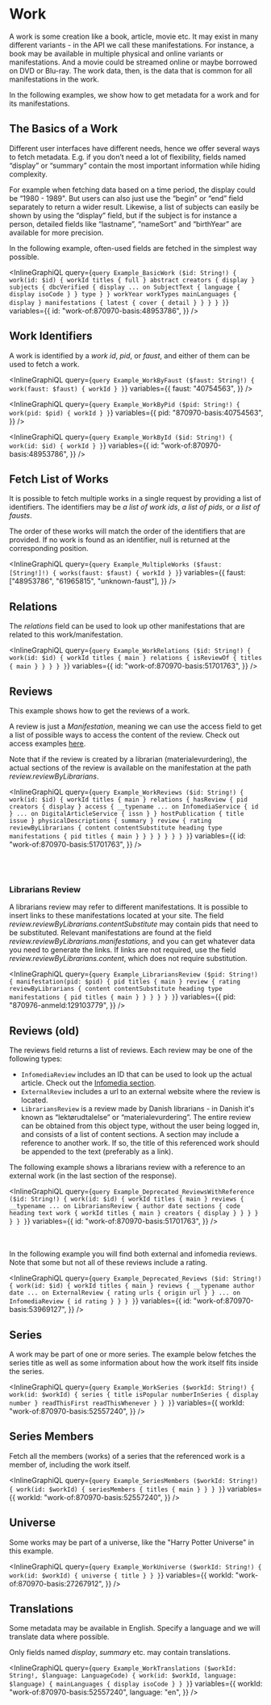 # Work

A work is some creation like a book, article, movie etc. It may exist in many different variants -
in the API we call these manifestations. For instance, a book may be available in multiple physical
and online variants or manifestations. And a movie could be streamed online or maybe borrowed on DVD
or Blu-ray. The work data, then, is the data that is common for all manifestations in the work.

In the following examples, we show how to get metadata for a work and for its manifestations.

## The Basics of a Work

Different user interfaces have different needs, hence we offer several ways to fetch metadata.
E.g. if you don’t need a lot of flexibility, fields named “display” or “summary” contain the
most important information while hiding complexity.

For example when fetching data based on a time period, the display could be “1980 - 1989". But users can also just use the
“begin” or “end” field separately to return a wider result. Likewise, a list of subjects can
easily be shown by using the “display” field, but if the subject is for instance a person,
detailed fields like “lastname”, “nameSort” and “birthYear” are available for more precision.

In the following example, often-used fields are fetched in the simplest way possible.

<InlineGraphiQL
  query={`query Example_BasicWork ($id: String!) {
  work(id: $id) {
    workId
    titles {
      full
    }
    abstract
    creators {
      display
    }
    subjects {
      dbcVerified {
        display
        ... on SubjectText {
          language {
            display
            isoCode
          }
        }
        type
      }
    }
    workYear
    workTypes
    mainLanguages {
      display
    }
    manifestations {
      latest {
        cover {
          detail
        }
      }
    }
  }
}`}
  variables={{
    id: "work-of:870970-basis:48953786",
  }}
/>

## Work Identifiers

A work is identified by a _work id_, _pid_, or _faust_, and either of them can be used to
fetch a work.

<InlineGraphiQL
  query={`query Example_WorkByFaust ($faust: String!) {
      work(faust: $faust) {
        workId
      }
    }`}
  variables={{
    faust: "40754563",
  }}
/>

<InlineGraphiQL
  query={`query Example_WorkByPid ($pid: String!) {
      work(pid: $pid) {
        workId
      }
    }`}
  variables={{
    pid: "870970-basis:40754563",
  }}
/>

<InlineGraphiQL
  query={`query Example_WorkById ($id: String!) {
      work(id: $id) {
        workId
      }
    }`}
  variables={{
    id: "work-of:870970-basis:48953786",
  }}
/>

## Fetch List of Works

It is possible to fetch multiple works in a single request by providing
a list of identifiers. The identifiers may be _a list of work ids_, _a list of pids_,
or _a list of fausts_.

The order of these works will match the order of the identifiers that are provided.
If no work is found as an identifier, null is returned at the corresponding position.

<InlineGraphiQL
  query={`query Example_MultipleWorks ($faust: [String!]!) {
      works(faust: $faust) {
        workId
      }
    }`}
  variables={{
    faust: ["48953786", "61965815", "unknown-faust"],
  }}
/>

## Relations

The _relations_ field can be used to look up other manifestations that are related to
this work/manifestation.

<InlineGraphiQL
  query={`query Example_WorkRelations ($id: String!) {
  work(id: $id) {
    workId
    titles {
      main
    }
    relations {
      isReviewOf {
        titles {
          main
        }
      }
    }
  }
}`}
  variables={{
    id: "work-of:870970-basis:51701763",
  }}
/>

## Reviews

This example shows how to get the reviews of a work.

A review is just a _Manifestation_, meaning we can use the access field to get a list of
possible ways to access the content of the review. Check out access examples [here](#Manifestation-Access).

Note that if the review is created by a librarian (materialevurdering), the actual sections of the
review is available on the manifestation at the path _review.reviewByLibrarians_.

<InlineGraphiQL
  query={`query Example_WorkReviews ($id: String!) {
  work(id: $id) {
    workId
    titles {
      main
    }
    relations {
      hasReview {
        pid
        creators {
          display
        }
        access {
          __typename
          ... on InfomediaService {
            id
          }
          ... on DigitalArticleService {
            issn
          }
        }
        hostPublication {
          title
          issue
        }
        physicalDescriptions {
          summary
        }
        review {
          rating
          reviewByLibrarians {
            content
            contentSubstitute
            heading
            type
            manifestations {
              pid
              titles {
                main
              }
            }
          }
        }
      }
    }
  }
}`}
  variables={{
    id: "work-of:870970-basis:51701763",
  }}
/>

<br />
<br />

### Librarians Review

A librarians review may refer to different manifestations. It is possible to insert links to these manifestations
located at your site. The field _review.reviewByLibrarians.contentSubstitute_ may contain pids that need to be substituted.
Relevant manifestations are found at the field _review.reviewByLibrarians.manifestations_, and you can get whatever
data you need to generate the links. If links are not required, use the field _review.reviewByLibrarians.content_, which
does not require substitution.

<InlineGraphiQL
  query={`query Example_LibrariansReview ($pid: String!) {
  manifestation(pid: $pid) {
    pid
    titles {
      main
    }
    review {
      rating
      reviewByLibrarians {
        content
        contentSubstitute
        heading
        type
        manifestations {
          pid
          titles {
            main
          }
        }
      }
    }
  }
}`}
  variables={{
    pid: "870976-anmeld:129103779",
  }}
/>

## Reviews (old)

The reviews field returns a list of reviews. Each review may be one of the following types:

- `InfomediaReview` includes an ID that can be used to look up the actual
  article. Check out the [Infomedia section](#Infomedia).
- `ExternalReview` includes a url to an external website where the review is located.
- `LibrariansReview` is a review made by Danish librarians - in Danish it's known as “lektørudtalelse” or “materialevurdering”.
  The entire review can be obtained from this object type, without the user being logged
  in, and consists of a list of content sections. A section may include a reference
  to another work. If so, the title of this referenced work should be appended to the
  text (preferably as a link).

The following example shows a librarians review with a reference to an external work
(in the last section of the response).

<InlineGraphiQL
  query={`query Example_Deprecated_ReviewsWithReference ($id: String!) {
  work(id: $id) {
    workId
    titles {
      main
    }
    reviews {
      __typename
      ... on LibrariansReview {
        author
        date
        sections {
          code
          heading
          text
          work {
            workId
            titles {
              main
            }
            creators {
              display
            }
          }
        }
      }
    }
  }
}`}
  variables={{
    id: "work-of:870970-basis:51701763",
  }}
/>

<br />
<br />
In the following example you will find both external and infomedia reviews. Note
that some but not all of these reviews include a rating.

<InlineGraphiQL
  query={`query Example_Deprecated_Reviews ($id: String!) {
  work(id: $id) {
    workId
    titles {
      main
    }
    reviews {
      __typename
      author
      date
      ... on ExternalReview {
        rating
        urls {
          origin
          url
        }
      }
      ... on InfomediaReview {
        id
        rating
      }
    }
  }
}`}
  variables={{
    id: "work-of:870970-basis:53969127",
  }}
/>

## Series

A work may be part of one or more series. The example below fetches the series title
as well as some information about how the work itself fits inside the series.

<InlineGraphiQL
  query={`query Example_WorkSeries ($workId: String!) {
  work(id: $workId) {
    series {
    	title
      isPopular
      numberInSeries {
        display
        number
      }
      readThisFirst
      readThisWhenever
    }
  }
}`}
  variables={{
    workId: "work-of:870970-basis:52557240",
  }}
/>

## Series Members

Fetch all the members (works) of a series that the referenced work is a member of,
including the work itself.

<InlineGraphiQL
  query={`query Example_SeriesMembers ($workId: String!) {
  work(id: $workId) {
    seriesMembers {
      titles {
        main
      }
    }
  }
}`}
  variables={{
    workId: "work-of:870970-basis:52557240",
  }}
/>

## Universe

Some works may be part of a universe, like the "Harry Potter Universe" in this example.

<InlineGraphiQL
  query={`query Example_WorkUniverse ($workId: String!) {
  work(id: $workId) {
    universe {
      title
    }
  }
}`}
  variables={{
    workId: "work-of:870970-basis:27267912",
  }}
/>

## Translations

Some metadata may be available in English. Specify a language and we will
translate data where possible.

Only fields named _display_, _summary_ etc. may contain translations.

<InlineGraphiQL
  query={`query Example_WorkTranslations ($workId: String!, $language: LanguageCode) {
    work(id: $workId, language: $language) {
      mainLanguages {
        display
        isoCode
      }
    }
  }`}
  variables={{
    workId: "work-of:870970-basis:52557240",
    language: "en",
  }}
/>
